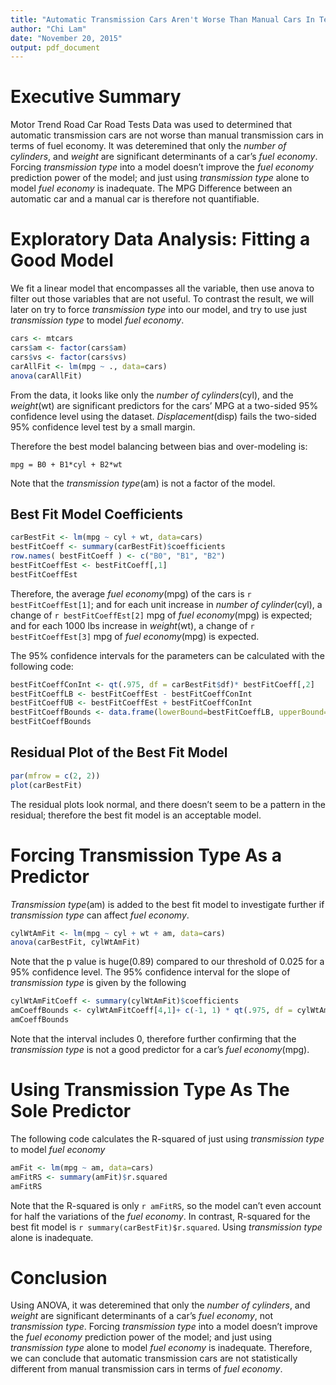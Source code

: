 ```yaml
---
title: "Automatic Transmission Cars Aren't Worse Than Manual Cars In Terms of MPG"
author: "Chi Lam"
date: "November 20, 2015"
output: pdf_document
---
```


Executive Summary
===================

Motor Trend Road Car Road Tests Data was used to determined that automatic transmission cars are not worse than manual transmission cars in terms of fuel economy.  It was deteremined that only the *number of cylinders*, and  *weight* are significant determinants of a car's *fuel economy*.  Forcing *transmission type* into a model doesn't improve the *fuel economy* prediction power of the model; and just using *transmission type* alone to model *fuel economy* is inadequate.  The MPG Difference between an automatic car and a manual car is therefore not quantifiable.


Exploratory Data Analysis: Fitting a Good Model
===================

We fit a linear model that encompasses all the variable, then use anova to filter out those variables that are not useful.  To contrast the result, we will later on try to force *transmission type* into our model, and try to use just *transmission type* to model *fuel economy*.
```r
cars <- mtcars
cars$am <- factor(cars$am)
cars$vs <- factor(cars$vs)
carAllFit <- lm(mpg ~ ., data=cars)
anova(carAllFit)
```
From the data, it looks like only the *number of cylinders*(cyl), and the *weight*(wt) are significant predictors for the cars' MPG at a two-sided 95% confidence level using the dataset. *Displacement*(disp) fails the two-sided 95% confidence level test by a small margin.

Therefore the best model balancing between bias and over-modeling is:

`mpg = B0 + B1*cyl + B2*wt` 

Note that the *transmission type*(am) is not a factor of the model.

Best Fit Model Coefficients
------------------

```r
carBestFit <- lm(mpg ~ cyl + wt, data=cars)
bestFitCoeff <- summary(carBestFit)$coefficients
row.names( bestFitCoeff ) <- c("B0", "B1", "B2")
bestFitCoeffEst <- bestFitCoeff[,1]
bestFitCoeffEst
```
Therefore, the average *fuel economy*(mpg) of the cars is `r bestFitCoeffEst[1]`; and for each unit increase in *number of cylinder*(cyl), a change of `r bestFitCoeffEst[2]` mpg of *fuel economy*(mpg) is expected; and for each 1000 lbs increase in *weight*(wt), a change of `r bestFitCoeffEst[3]` mpg of *fuel economy*(mpg) is expected.    

The 95% confidence intervals for the parameters can be calculated with the following code:
```r
bestFitCoeffConInt <- qt(.975, df = carBestFit$df)* bestFitCoeff[,2]
bestFitCoeffLB <- bestFitCoeffEst - bestFitCoeffConInt
bestFitCoeffUB <- bestFitCoeffEst + bestFitCoeffConInt
bestFitCoeffBounds <- data.frame(lowerBound=bestFitCoeffLB, upperBound=bestFitCoeffUB)
bestFitCoeffBounds
```

Residual Plot of the Best Fit Model
-------------------------------

```r
par(mfrow = c(2, 2))
plot(carBestFit)
```
The residual plots look normal, and there doesn't seem to be a pattern in the residual; therefore the best fit model is an acceptable model.


Forcing Transmission Type As a Predictor
========================================

*Transmission type*(am) is added to the best fit model to investigate further if *transmission type* can affect *fuel economy*.
```r
cylWtAmFit <- lm(mpg ~ cyl + wt + am, data=cars)
anova(carBestFit, cylWtAmFit)
```
Note that the p value is huge(0.89) compared to our threshold of 0.025 for a 95% confidence level.  The 95% confidence interval for the slope of *transmission type* is given by the following
```r
cylWtAmFitCoeff <- summary(cylWtAmFit)$coefficients
amCoeffBounds <- cylWtAmFitCoeff[4,1]+ c(-1, 1) * qt(.975, df = cylWtAmFit$df)* cylWtAmFitCoeff[4,2]
amCoeffBounds
```
Note that the interval includes 0, therefore further confirming that the *transmission type* is not a good predictor for a car's *fuel economy*(mpg).

Using Transmission Type As The Sole Predictor
========================================

The following code calculates the R-squared of just using *transmission type* to model *fuel economy*
```r
amFit <- lm(mpg ~ am, data=cars)
amFitRS <- summary(amFit)$r.squared
amFitRS
```
Note that the R-squared is only `r amFitRS`, so the model can't even account for half the variations of the *fuel economy*. In contrast, R-squared for the best fit model is `r summary(carBestFit)$r.squared`.  Using *transmission type* alone is inadequate.  

Conclusion
========================================

Using ANOVA, it was deteremined that only the *number of cylinders*, and  *weight* are significant determinants of a car's *fuel economy*, not *transmission type*.  Forcing *transmission type* into a model doesn't improve the *fuel economy* prediction power of the model; and just using *transmission type* alone to model *fuel economy* is inadequate.  Therefore, we can conclude that automatic transmission cars are not statistically different from manual transmission cars in terms of *fuel economy*.


